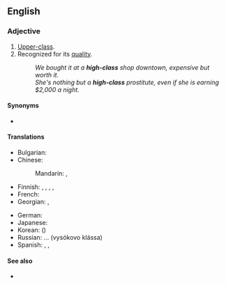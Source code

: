 ==English==

===Adjective===
{{en-adj|head=[[high]]-[[class]]}}

# [[upper-class|Upper-class]].
# Recognized for its [[quality]].
#: ''We bought it at a '''high-class''' shop downtown, expensive but worth it.''
#: ''She's nothing but a '''high-class''' prostitute, even if she is earning $2,000 a night.''

====Synonyms====
* {{l|en|upscale}}

====Translations====
{{trans-top|recognized for quality}}
* Bulgarian: {{t+|bg|първокласен}}
* Chinese:
*: Mandarin: {{t+|cmn|高級|sc=Hani}}, {{t+|cmn|高级|tr=gāojí|sc=Hani}}
* Finnish: {{t+|fi|korkealaatuinen}}, {{t+|fi|korkealuokkainen}}, {{t+|fi|laadukas}}, {{t+|fi|tasokas}}, {{t+|fi|korkeatasoinen}}
* French: {{t+|fr|haut de gamme|m|f}}
* Georgian: {{t|ka|მაღალი კლასის}}, {{t|ka|მაღალხარისხიანი}}
{{trans-mid}}
* German: {{t+|de|gehoben}}
* Japanese: {{t+|ja|高級|tr=こうきゅうな, kōkyū-na|alt=高級な|sc=Jpan}}
* Korean: {{t+|ko|고급|sc=Kore}} ({{t+|ko|高級|sc=Kore}})
* Russian: ... {{l|ru|высокий|высокого}} {{l|ru|класс|класса}} (vysókovo klássa)
* Spanish: {{t|es|de [[nivel alto]]}}, {{t+|es|lujoso}}, {{t+|es|exclusivo}}
{{trans-bottom}}

====See also====
* {{l|en|classy}}